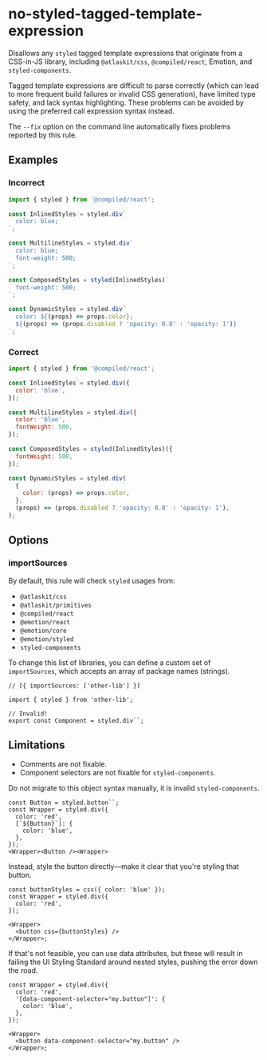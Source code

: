 # no-styled-tagged-template-expression

Disallows any `styled` tagged template expressions that originate from a CSS-in-JS library, including `@atlaskit/css`, `@compiled/react`, Emotion, and `styled-components`.

Tagged template expressions are difficult to parse correctly (which can lead to more frequent build failures or invalid CSS generation), have limited type safety, and lack syntax highlighting. These problems can be avoided by using the preferred call expression syntax instead.

The `--fix` option on the command line automatically fixes problems reported by this rule.

## Examples

### Incorrect

```js
import { styled } from '@compiled/react';

const InlinedStyles = styled.div`
  color: blue;
`;

const MultilineStyles = styled.div`
  color: blue;
  font-weight: 500;
`;

const ComposedStyles = styled(InlinedStyles)`
  font-weight: 500;
`;

const DynamicStyles = styled.div`
  color: ${(props) => props.color};
  ${(props) => (props.disabled ? 'opacity: 0.8' : 'opacity: 1')}
`;
```

### Correct

```js
import { styled } from '@compiled/react';

const InlinedStyles = styled.div({
  color: 'blue',
});

const MultilineStyles = styled.div({
  color: 'blue',
  fontWeight: 500,
});

const ComposedStyles = styled(InlinedStyles)({
  fontWeight: 500,
});

const DynamicStyles = styled.div(
  {
    color: (props) => props.color,
  },
  (props) => (props.disabled ? 'opacity: 0.8' : 'opacity: 1'),
);
```

## Options

### importSources

By default, this rule will check `styled` usages from:

- `@atlaskit/css`
- `@atlaskit/primitives`
- `@compiled/react`
- `@emotion/react`
- `@emotion/core`
- `@emotion/styled`
- `styled-components`

To change this list of libraries, you can define a custom set of `importSources`, which accepts an array of package names (strings).

```tsx
// [{ importSources: ['other-lib'] }]

import { styled } from 'other-lib';

// Invalid!
export const Component = styled.div``;
```

## Limitations

- Comments are not fixable.
- Component selectors are not fixable for `styled-components`.

Do not migrate to this object syntax manually, it is invalid `styled-components`.

```tsx
const Button = styled.button``;
const Wrapper = styled.div({
  color: 'red',
  [`${Button}`]: {
    color: 'blue',
  },
});
<Wrapper><Button /><Wrapper>
```

Instead, style the button directly—make it clear that you're styling that button.

```tsx
const buttonStyles = css({ color: 'blue' });
const Wrapper = styled.div({
  color: 'red',
});

<Wrapper>
  <button css={buttonStyles} />
</Wrapper>;
```

If that's not feasible, you can use data attributes, but these will result in failing the UI Styling Standard around nested styles, pushing the error down the road.

```tsx
const Wrapper = styled.div({
  color: 'red',
  '[data-component-selector="my.button"]': {
    color: 'blue',
  },
});

<Wrapper>
  <button data-component-selector="my.button" />
</Wrapper>;
```
